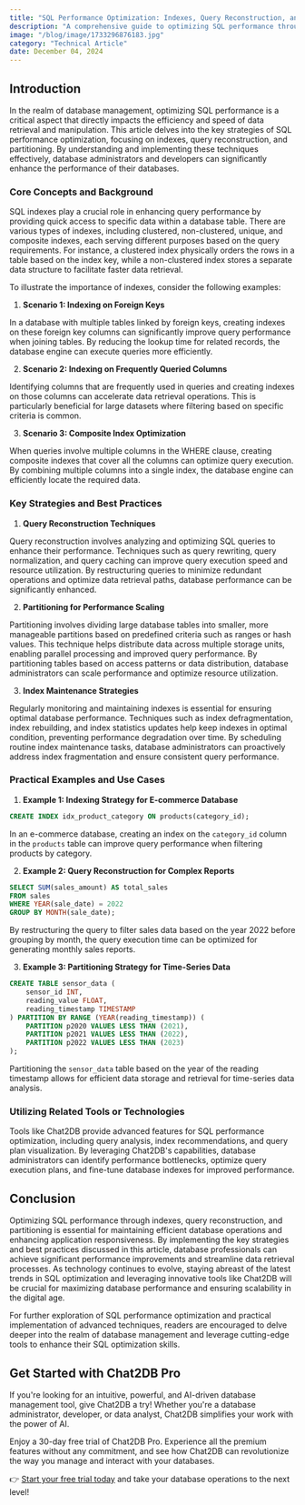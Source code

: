 ```yaml
---
title: "SQL Performance Optimization: Indexes, Query Reconstruction, and Partitioning"
description: "A comprehensive guide to optimizing SQL performance through indexes, query reconstruction, and partitioning techniques."
image: "/blog/image/1733296876183.jpg"
category: "Technical Article"
date: December 04, 2024
---
```


## Introduction

In the realm of database management, optimizing SQL performance is a critical aspect that directly impacts the efficiency and speed of data retrieval and manipulation. This article delves into the key strategies of SQL performance optimization, focusing on indexes, query reconstruction, and partitioning. By understanding and implementing these techniques effectively, database administrators and developers can significantly enhance the performance of their databases.

### Core Concepts and Background

SQL indexes play a crucial role in enhancing query performance by providing quick access to specific data within a database table. There are various types of indexes, including clustered, non-clustered, unique, and composite indexes, each serving different purposes based on the query requirements. For instance, a clustered index physically orders the rows in a table based on the index key, while a non-clustered index stores a separate data structure to facilitate faster data retrieval.

To illustrate the importance of indexes, consider the following examples:

1. **Scenario 1: Indexing on Foreign Keys**

In a database with multiple tables linked by foreign keys, creating indexes on these foreign key columns can significantly improve query performance when joining tables. By reducing the lookup time for related records, the database engine can execute queries more efficiently.

2. **Scenario 2: Indexing on Frequently Queried Columns**

Identifying columns that are frequently used in queries and creating indexes on those columns can accelerate data retrieval operations. This is particularly beneficial for large datasets where filtering based on specific criteria is common.

3. **Scenario 3: Composite Index Optimization**

When queries involve multiple columns in the WHERE clause, creating composite indexes that cover all the columns can optimize query execution. By combining multiple columns into a single index, the database engine can efficiently locate the required data.

### Key Strategies and Best Practices

1. **Query Reconstruction Techniques**

Query reconstruction involves analyzing and optimizing SQL queries to enhance their performance. Techniques such as query rewriting, query normalization, and query caching can improve query execution speed and resource utilization. By restructuring queries to minimize redundant operations and optimize data retrieval paths, database performance can be significantly enhanced.

2. **Partitioning for Performance Scaling**

Partitioning involves dividing large database tables into smaller, more manageable partitions based on predefined criteria such as ranges or hash values. This technique helps distribute data across multiple storage units, enabling parallel processing and improved query performance. By partitioning tables based on access patterns or data distribution, database administrators can scale performance and optimize resource utilization.

3. **Index Maintenance Strategies**

Regularly monitoring and maintaining indexes is essential for ensuring optimal database performance. Techniques such as index defragmentation, index rebuilding, and index statistics updates help keep indexes in optimal condition, preventing performance degradation over time. By scheduling routine index maintenance tasks, database administrators can proactively address index fragmentation and ensure consistent query performance.

### Practical Examples and Use Cases

1. **Example 1: Indexing Strategy for E-commerce Database**

```sql
CREATE INDEX idx_product_category ON products(category_id);
```

In an e-commerce database, creating an index on the `category_id` column in the `products` table can improve query performance when filtering products by category.

2. **Example 2: Query Reconstruction for Complex Reports**

```sql
SELECT SUM(sales_amount) AS total_sales
FROM sales
WHERE YEAR(sale_date) = 2022
GROUP BY MONTH(sale_date);
```

By restructuring the query to filter sales data based on the year 2022 before grouping by month, the query execution time can be optimized for generating monthly sales reports.

3. **Example 3: Partitioning Strategy for Time-Series Data**

```sql
CREATE TABLE sensor_data (
    sensor_id INT,
    reading_value FLOAT,
    reading_timestamp TIMESTAMP
) PARTITION BY RANGE (YEAR(reading_timestamp)) (
    PARTITION p2020 VALUES LESS THAN (2021),
    PARTITION p2021 VALUES LESS THAN (2022),
    PARTITION p2022 VALUES LESS THAN (2023)
);
```

Partitioning the `sensor_data` table based on the year of the reading timestamp allows for efficient data storage and retrieval for time-series data analysis.

### Utilizing Related Tools or Technologies

Tools like Chat2DB provide advanced features for SQL performance optimization, including query analysis, index recommendations, and query plan visualization. By leveraging Chat2DB's capabilities, database administrators can identify performance bottlenecks, optimize query execution plans, and fine-tune database indexes for improved performance.

## Conclusion

Optimizing SQL performance through indexes, query reconstruction, and partitioning is essential for maintaining efficient database operations and enhancing application responsiveness. By implementing the key strategies and best practices discussed in this article, database professionals can achieve significant performance improvements and streamline data retrieval processes. As technology continues to evolve, staying abreast of the latest trends in SQL optimization and leveraging innovative tools like Chat2DB will be crucial for maximizing database performance and ensuring scalability in the digital age.

For further exploration of SQL performance optimization and practical implementation of advanced techniques, readers are encouraged to delve deeper into the realm of database management and leverage cutting-edge tools to enhance their SQL optimization skills.

## Get Started with Chat2DB Pro

If you're looking for an intuitive, powerful, and AI-driven database management tool, give Chat2DB a try! Whether you're a database administrator, developer, or data analyst, Chat2DB simplifies your work with the power of AI.

Enjoy a 30-day free trial of Chat2DB Pro. Experience all the premium features without any commitment, and see how Chat2DB can revolutionize the way you manage and interact with your databases.

👉 [Start your free trial today](https://chat2db.ai/pricing) and take your database operations to the next level!

